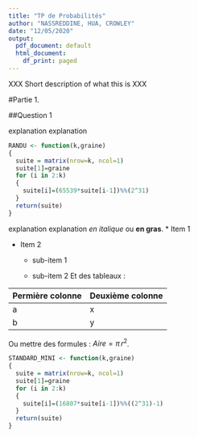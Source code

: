 ```yaml
---
title: "TP de Probabilités"
author: "NASSREDDINE, HUA, CROWLEY"
date: "12/05/2020"
output:
  pdf_document: default
  html_document:
    df_print: paged
---
```




XXX Short description of what this is XXX


#Partie 1.

##Question 1

explanation explanation

```r
RANDU <- function(k,graine)
{
  suite = matrix(nrow=k, ncol=1)
  suite[1]=graine
  for (i in 2:k)
  {
    suite[i]=(65539*suite[i-1])%%(2^31)
  }
  return(suite)
}
```


explanation explanation *en italique* ou **en gras**.
* Item 1 

* Item 2 

    + sub-item 1 

    + sub-item 2 
Et des tableaux :

Permière colonne | Deuxième colonne 
------------- | ------------- 
a    | x        
b        | y        

Ou mettre des formules : $Aire = \pi\,r^{2}$.

```r
STANDARD_MINI <- function(k,graine)
{
  suite = matrix(nrow=k, ncol=1)
  suite[1]=graine
  for (i in 2:k)
  {
    suite[i]=(16807*suite[i-1])%%((2^31)-1)
  }
  return(suite)
}
```


